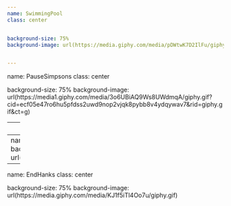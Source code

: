 ```yaml
---
name: SwimmingPool
class: center


background-size: 75%
background-image: url(https://media.giphy.com/media/pDWtwK7D2IlFu/giphy.gif)


---
```

name: PauseSimpsons
class: center

background-size: 75%
background-image: url(https://media1.giphy.com/media/3o6UBiAQ9Ws8UWdmqA/giphy.gif?cid=ecf05e47ro6hu5pfdss2uwd9nop2vjqk8pybb8v4ydqywav7&rid=giphy.gif&ct=g)


---
name: Gier
class: center

background-size: 75%
background-image: url(https://media.giphy.com/media/nzZW7kFYd3iqG6R4xQ/giphy.gif)



---
name: DBowie
class: center
background-size: 75%
background-image: url(https://media.giphy.com/media/OWefeMtyJex4A/giphy.gif)



---
name: EndHanks
class: center

background-size: 75%
background-image: url(https://media.giphy.com/media/KJ1f5iTl4Oo7u/giphy.gif)
